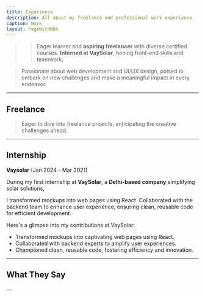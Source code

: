 ```yaml
---
title: Experience
description: All about my freelance and professional work experience.
caption: Work
layout: PageWithMDX
---
```


> > Eager learner and **aspiring freelancer** with diverse certified courses. **Interned at VaySolar**, honing front-end skills and teamwork.

> Passionate about web development and UI/UX design, poised to embark on new challenges and make a meaningful impact in every endeavor.

---

## Freelance

> Eager to dive into freelance projects, anticipating the creative challenges ahead.

---

## Internship

**Vaysolar** (Jan 2024 - Mar 2021)

During my first internship at **VaySolar**, a **Delhi-based company** simplifying solar solutions,

I transformed mockups into web pages using React. Collaborated with the backend team to enhance user experience, ensuring clean, reusable code for efficient development.

Here's a glimpse into my contributions at VaySolar:

- Transformed mockups into captivating web pages using React.
- Collaborated with backend experts to amplify user experiences.
- Championed clean, reusable code, fostering efficiency and innovation.

---

## What They Say

&mdash;

